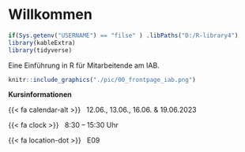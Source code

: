 # Willkommen {#index .unnumbered}

```r
if(Sys.getenv("USERNAME") == "filse" ) .libPaths("D:/R-library4") 
library(kableExtra)
library(tidyverse)
```

Eine Einführung in R für Mitarbeitende am IAB.

```r
knitr::include_graphics("./pic/00_frontpage_iab.png")

```


**Kursinformationen**

::: {.g-col-12 .g-col-sm-6 .g-col-md-4}


{{< fa calendar-alt >}} &nbsp; 12.06., 13.06., 16.06. & 19.06.2023

{{< fa clock >}} &nbsp; 8:30 – 15:30 Uhr

{{< fa location-dot >}} &nbsp; E09

:::
